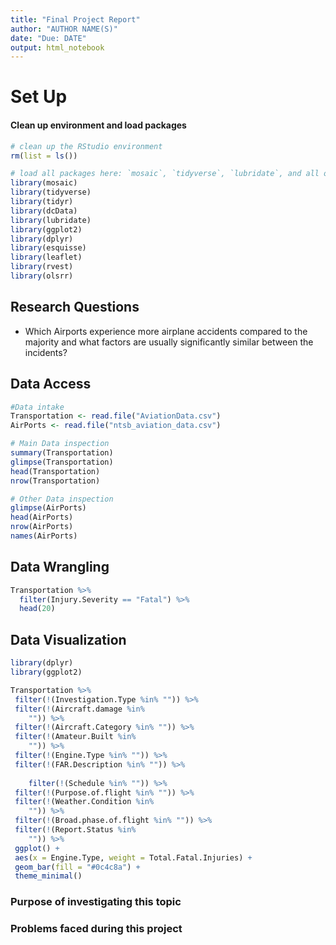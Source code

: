 ```yaml
---
title: "Final Project Report"
author: "AUTHOR NAME(S)"
date: "Due: DATE"
output: html_notebook
---
```


# Set Up

#### Clean up environment and load packages
```r
# clean up the RStudio environment 
rm(list = ls())

# load all packages here: `mosaic`, `tidyverse`, `lubridate`, and all others used
library(mosaic)
library(tidyverse)
library(tidyr)
library(dcData)
library(lubridate)
library(ggplot2)
library(dplyr)
library(esquisse)
library(leaflet)
library(rvest)
library(olsrr)
```

## Research Questions

- Which Airports experience more airplane accidents compared to the majority and what factors are usually significantly similar     between the incidents?


## Data Access
```r
#Data intake
Transportation <- read.file("AviationData.csv") 
AirPorts <- read.file("ntsb_aviation_data.csv")
```



```r
# Main Data inspection
summary(Transportation)
glimpse(Transportation)
head(Transportation)
nrow(Transportation)
```


```r
# Other Data inspection
glimpse(AirPorts)
head(AirPorts)
nrow(AirPorts)
names(AirPorts)
```




## Data Wrangling

```r
Transportation %>%
  filter(Injury.Severity == "Fatal") %>%
  head(20)
```







## Data Visualization 


```r
library(dplyr)
library(ggplot2)

Transportation %>%
 filter(!(Investigation.Type %in% "")) %>%
 filter(!(Aircraft.damage %in% 
    "")) %>%
 filter(!(Aircraft.Category %in% "")) %>%
 filter(!(Amateur.Built %in% 
    "")) %>%
 filter(!(Engine.Type %in% "")) %>%
 filter(!(FAR.Description %in% "")) %>%
 
    filter(!(Schedule %in% "")) %>%
 filter(!(Purpose.of.flight %in% "")) %>%
 filter(!(Weather.Condition %in% 
    "")) %>%
 filter(!(Broad.phase.of.flight %in% "")) %>%
 filter(!(Report.Status %in% 
    "")) %>%
 ggplot() +
 aes(x = Engine.Type, weight = Total.Fatal.Injuries) +
 geom_bar(fill = "#0c4c8a") +
 theme_minimal()
```






### Purpose of investigating this topic




### Problems faced during this project 






